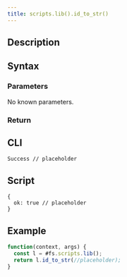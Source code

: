 ```yaml
---
title: scripts.lib().id_to_str()
---
```


## Description



## Syntax


### Parameters

No known parameters.

### Return

## CLI

```
Success // placeholder
```

## Script

```
{
  ok: true // placeholder
}
```

## Example

```js
function(context, args) {
  const l = #fs.scripts.lib();
  return l.id_to_str(//placeholder);
}
```
